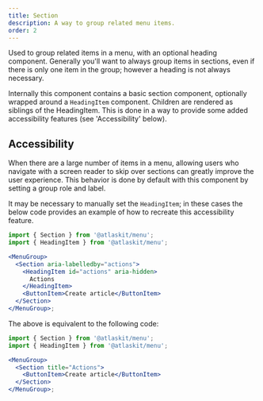 ```yaml
---
title: Section
description: A way to group related menu items.
order: 2
---
```


Used to group related items in a menu, with an optional heading component. Generally you'll want to always group items in sections, even if there is only one item in the group; however a heading is not always necessary.

Internally this component contains a basic section component, optionally wrapped around a `HeadingItem` component. Children are rendered as siblings of the HeadingItem. This is done in a way to provide some added accessibility features (see 'Accessibility' below).

## Accessibility

When there are a large number of items in a menu, allowing users who navigate with a screen reader to skip over sections can greatly improve the user experience. This behavior is done by default with this component by setting a group role and label.

It may be necessary to manually set the `HeadingItem`; in these cases the below code provides an example of how to recreate this accessibility feature.

```jsx
import { Section } from '@atlaskit/menu';
import { HeadingItem } from '@atlaskit/menu';

<MenuGroup>
  <Section aria-labelledby="actions">
    <HeadingItem id="actions" aria-hidden>
      Actions
    </HeadingItem>
    <ButtonItem>Create article</ButtonItem>
  </Section>
</MenuGroup>;
```

The above is equivalent to the following code:

```jsx
import { Section } from '@atlaskit/menu';
import { HeadingItem } from '@atlaskit/menu';

<MenuGroup>
  <Section title="Actions">
    <ButtonItem>Create article</ButtonItem>
  </Section>
</MenuGroup>;
```
